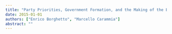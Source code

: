 ```yaml
---
title: "Party Priorities, Government Formation, and the Making of the Executive Agenda"
date: 2015-01-01
authors: ["Enrico Borghetto", "Marcello Carammia"]
abstract: ""
---
```

